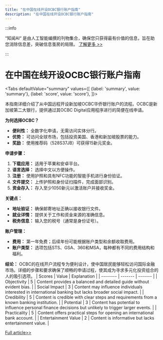 ```yaml
---
title: "在中国在线开设OCBC银行账户指南"
description: "在中国在线开设OCBC银行账户指南"
---
```



:::info

“知闻AI“ 是由人工智能编撰的刊物集合，确保您只获得最有价值的信息，旨在助您消除信息差，突破信息茧房的局限。  [了解更多 >>](/zh-Hans/docs/guides)

:::

# 在中国在线开设OCBC银行账户指南


<Tabs
	defaultValue="summary"
	values={[
	{label: 'summary', value: 'summary'},
	{label: 'score', value: 'score'},
]}>
<TabItem value="summary">


本指南详细介绍了从中国远程开设新加坡OCBC华侨银行账户的流程。OCBC是新加坡第二大银行，提供通过其OCBC Digital应用程序进行的简便在线申请。

**为何选择OCBC？**
- **便利性：** 全数字化申请，无需访问实体分行。
- **优势：** 可访问全球市场，包括投资美国、香港和新加坡股票的能力。
- **奖励：** 使用推荐码（528S37JB）可获得15新元奖金。

**申请步骤：**
1. **下载应用：** 适用于苹果和安卓平台。
2. **语言选择：** 选择中文以方便操作。
3. **注册：** 使用护照和具有NFC功能的智能手机进行身份验证。
4. **文件提交：** 上传护照和身份证扫描件，完成面部识别。
5. **资金存入：** 存入至少1050新元以激活账户并接收奖金。

**关键点：**
- **地址验证：** 确保邮寄地址正确以接收银行文件。
- **就业详情：** 提供关于工作和资金来源的准确信息。
- **税务信息：** 输入您的税号（通常是身份证号）。

**账户管理：**
- **费用：** 第一年免费；后续年份可能根据账户类型和余额收取费用。
- **账户类型：** 选项包括STS、GSA、360和MSA，每种都有不同的费用结构和福利。

**结论：**
OCBC的在线开户流程专为便利设计，使中国居民能够轻松访问国际金融市场。详细的步骤和要求确保了顺畅的申请过程，使其成为寻求多元化投资组合的人的吸引选项。
</TabItem>
<TabItem value="score">
	| Scores     | Value   | Explanation |
	| -------- | ------- | ------- |
	| Objectivity  | 5    | Content provides a balanced and detailed guide without evident bias.    |
	| Social Impact | 3     | Content may influence individuals interested in international banking but lacks broader social impact.    |
	| Credibility    | 5    | Content is credible with clear steps and requirements from a known banking institution.    |
	| Potential    | 3    | Content has potential to influence personal finance decisions but unlikely to trigger larger events.    |
	| Practicality    | 5    | Content offers practical steps for opening an international bank account.    |
	| Entertainment Value    | 2    | Content is informative but lacks entertainment value.    |
</TabItem>
</Tabs>

[Full article>>](https://matters.town/a/cjozewh5jo2w)
